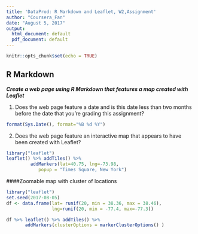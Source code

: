 ---
title: 'DataProd: R Markdown and Leaflet, W2,Assignment'
author: "Coursera_Fan"
date: "August 5, 2017"
output:
  html_document: default
  pdf_document: default
---

```{r setup, include=FALSE}
knitr::opts_chunk$set(echo = TRUE)
```

## R Markdown

**_Create a web page using R Markdown that features a map created with Leaflet_**

1. Does the web page feature a date and is this date less than two months before the date that you're grading this assignment?
```{r cars, echo=F, eval=T, comment=""}
format(Sys.Date(), format="%B %d %Y")
```

2. Does the web page feature an interactive map that appears to have been created with Leaflet?

```{r, echo=F, eval=T, comment="", warning=F}
library("leaflet")
leaflet() %>% addTiles() %>% 
         addMarkers(lat=40.75, lng=-73.98,
            popup = "Times Square, New York") 

```

####Zoomable map with cluster of locations

```{r, echo=F, eval=T, warning=F, comment=""}
library("leaflet")
set.seed(2017-08-05)
df <- data.frame(lat= runif(20, min = 38.36, max = 38.46),
                 lng=runif(20, min = -77.4, max=-77.3))

df %>% leaflet() %>% addTiles() %>% 
       addMarkers(clusterOptions = markerClusterOptions() ) 

```
